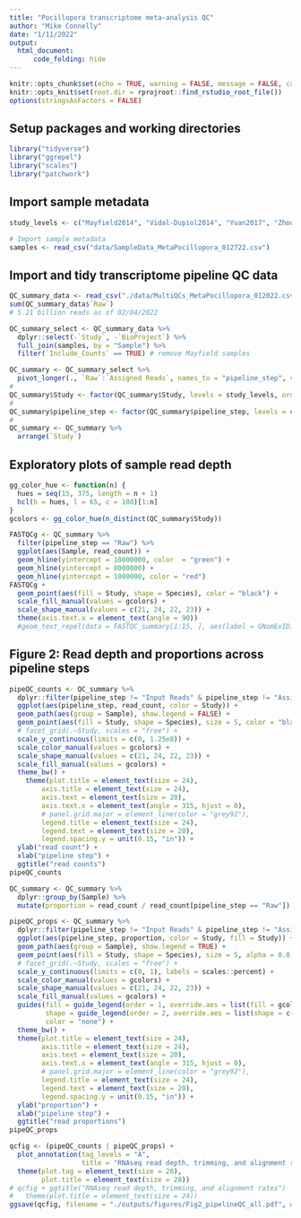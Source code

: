 ```yaml
---
title: "Pocillopora transcriptome meta-analysis QC"
author: "Mike Connelly"
date: "1/11/2022"
output: 
  html_document:
      code_folding: hide
---
```


```r
knitr::opts_chunk$set(echo = TRUE, warning = FALSE, message = FALSE, cache = TRUE)
knitr::opts_knit$set(root.dir = rprojroot::find_rstudio_root_file())
options(stringsAsFactors = FALSE)
```

## Setup packages and working directories
```r
library("tidyverse")
library("ggrepel")
library("scales")
library("patchwork")
```

## Import sample metadata
```r
study_levels <- c("Mayfield2014", "Vidal-Dupiol2014", "Yuan2017", "Zhou2017", "Brener-Raffali2018", "Delgadillo-Nuno2018", "Tang2018", "Wecker2018", "Zhou2018", "Poquita-Du2019", "Zhou2019", "Buitrago-Lopez2020", "Chuang-Mitarai2020", "Li2020", "ConnellyEAPSI", "Grupstra2022")
```
```r
# Import sample metadata 
samples <- read_csv("data/SampleData_MetaPocillopora_012722.csv") 
```

## Import and tidy transcriptome pipeline QC data
```r
QC_summary_data <- read_csv("./data/MultiQCs_MetaPocillopora_012022.csv") #%>%
sum(QC_summary_data$`Raw`)
# 5.21 billion reads as of 02/04/2022
```
```r
QC_summary_select <- QC_summary_data %>% 
  dplyr::select(-`Study`, -`BioProject`) %>% 
  full_join(samples, by = "Sample") %>%
  filter(`Include_Counts` == TRUE) # remove Mayfield samples

QC_summary <- QC_summary_select %>%
  pivot_longer(., `Raw`:`Assigned Reads`, names_to = "pipeline_step", values_to = "read_count") 
#
QC_summary$Study <- factor(QC_summary$Study, levels = study_levels, ordered = TRUE)
#
QC_summary$pipeline_step <- factor(QC_summary$pipeline_step, levels = c("Raw", "Trimmed", "Aligned", "Input Reads", "Assigned Reads"), ordered = TRUE)
#
QC_summary <- QC_summary %>% 
  arrange(`Study`)
```

## Exploratory plots of sample read depth
```r
gg_color_hue <- function(n) {
  hues = seq(15, 375, length = n + 1)
  hcl(h = hues, l = 65, c = 100)[1:n]
}
gcolors <- gg_color_hue(n_distinct(QC_summary$Study))
```
```r
FASTQCg <- QC_summary %>% 
  filter(pipeline_step == "Raw") %>%
  ggplot(aes(Sample, read_count)) +
  geom_hline(yintercept = 10000000, color  = "green") +
  geom_hline(yintercept = 8000000) + 
  geom_hline(yintercept = 1000000, color = "red")
FASTQCg + 
  geom_point(aes(fill = Study, shape = Species), color = "black") + 
  scale_fill_manual(values = gcolors) +
  scale_shape_manual(values = c(21, 24, 22, 23)) +
  theme(axis.text.x = element_text(angle = 90))
  #geom_text_repel(data = FASTQC_summary[1:15, ], aes(label = GNomExID), color = "black", size = 3, box.padding = unit(0.5, "lines")
```

## Figure 2: Read depth and proportions across pipeline steps
```r
pipeQC_counts <- QC_summary %>%
  dplyr::filter(pipeline_step != "Input Reads" & pipeline_step != "Assigned Reads") %>%
  ggplot(aes(pipeline_step, read_count, color = Study)) +
  geom_path(aes(group = Sample), show.legend = FALSE) +
  geom_point(aes(fill = Study, shape = Species), size = 5, color = "black", alpha = 0.8, stroke = 0.5, show.legend = FALSE) + 
  # facet_grid(.~Study, scales = "free") +
  scale_y_continuous(limits = c(0, 1.25e8)) +
  scale_color_manual(values = gcolors) +
  scale_shape_manual(values = c(21, 24, 22, 23)) +
  scale_fill_manual(values = gcolors) +
  theme_bw() +
    theme(plot.title = element_text(size = 24),
        axis.title = element_text(size = 24),
        axis.text = element_text(size = 20),
        axis.text.x = element_text(angle = 315, hjust = 0),
        # panel.grid.major = element_line(color = "grey92"),
        legend.title = element_text(size = 24),
        legend.text = element_text(size = 20),
        legend.spacing.y = unit(0.15, "in")) +
  ylab("read count") +
  xlab("pipeline step") + 
  ggtitle("read counts")
pipeQC_counts
```

```r
QC_summary <- QC_summary %>% 
  dplyr::group_by(Sample) %>%
  mutate(proportion = read_count / read_count[pipeline_step == "Raw"])
```
```r
pipeQC_props <- QC_summary %>%
  dplyr::filter(pipeline_step != "Input Reads" & pipeline_step != "Assigned Reads") %>%
  ggplot(aes(pipeline_step, proportion, color = Study, fill = Study)) +
  geom_path(aes(group = Sample), show.legend = TRUE) +
  geom_point(aes(fill = Study, shape = Species), size = 5, alpha = 0.8, stroke = 0.5, color = "black", show.legend = TRUE) + 
  # facet_grid(.~Study, scales = "free") +
  scale_y_continuous(limits = c(0, 1), labels = scales::percent) +
  scale_color_manual(values = gcolors) +
  scale_shape_manual(values = c(21, 24, 22, 23)) +
  scale_fill_manual(values = gcolors) +
  guides(fill = guide_legend(order = 1, override.aes = list(fill = gcolors, shape = 21, stroke = 0.5)),
         shape = guide_legend(order = 2, override.aes = list(shape = c(21, 24, 22, 23), alpha = 0.8, stroke = 0.5, fill = "black")),
         color = "none") +
  theme_bw() +
  theme(plot.title = element_text(size = 24),
        axis.title = element_text(size = 24),
        axis.text = element_text(size = 20),
        axis.text.x = element_text(angle = 315, hjust = 0),
        # panel.grid.major = element_line(color = "grey92"),
        legend.title = element_text(size = 24),
        legend.text = element_text(size = 20),
        legend.spacing.y = unit(0.15, "in")) +
  ylab("proportion") +
  xlab("pipeline step") + 
  ggtitle("read proportions")
pipeQC_props
```
```r
qcfig <- (pipeQC_counts | pipeQC_props) + 
  plot_annotation(tag_levels = "A",
                  title = "RNAseq read depth, trimming, and alignment rates") &
  theme(plot.tag = element_text(size = 28),
        plot.title = element_text(size = 28))
# qcfig + ggtitle("RNAseq read depth, trimming, and alignment rates")
#   theme(plot.title = element_text(size = 24))
ggsave(qcfig, filename = "./outputs/figures/Fig2_pipelineQC_all.pdf", width = 13, height = 7, units = "in", device = "pdf")
```

